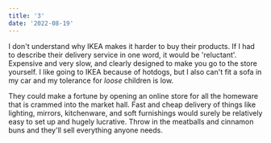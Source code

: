 ```yaml
---
title: '3'
date: '2022-08-19'
---
```


I don't understand why IKEA makes it harder to buy their products. If I had to describe their delivery service in one word, it would be 'reluctant'. Expensive and very slow, and clearly designed to make you go to the store yourself. I like going to IKEA because of hotdogs, but I also can't fit a sofa in my car and my tolerance for _loose_ children is low.

They could make a fortune by opening an online store for all the homeware that is crammed into the market hall. Fast and cheap delivery of things like lighting, mirrors, kitchenware, and soft furnishings would surely be relatively easy to set up and hugely lucrative. Throw in the meatballs and cinnamon buns and they'll sell everything anyone needs.
